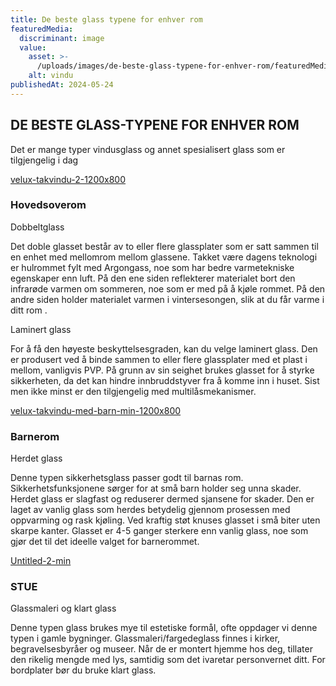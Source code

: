 ```yaml
---
title: De beste glass typene for enhver rom
featuredMedia:
  discriminant: image
  value:
    asset: >-
      /uploads/images/de-beste-glass-typene-for-enhver-rom/featuredMedia/value/asset.jpg
    alt: vindu
publishedAt: 2024-05-24
---
```

## DE BESTE GLASS-TYPENE FOR ENHVER ROM

Det er mange typer vindusglass og annet spesialisert glass som er tilgjengelig i dag

[velux-takvindu-2-1200x800](https://cdn.sanity.io/images/csbn9wp4/transformed-data/022a132cac1f565f7bbaf7ee6dee3e0887052956-1200x800.jpg)

### Hovedsoverom

Dobbeltglass

Det doble glasset består av to eller flere glassplater som er satt sammen til en enhet med mellomrom mellom glassene. Takket være dagens teknologi er hulrommet fylt med Argongass, noe som har bedre varmetekniske egenskaper enn luft. På den ene siden reflekterer materialet bort den infrarøde varmen om sommeren, noe som er med på å kjøle rommet. På den andre siden holder materialet varmen i vintersesongen, slik at du får varme i ditt rom .

Laminert glass

For å få den høyeste beskyttelsesgraden, kan du velge laminert glass. Den er produsert ved å binde sammen to eller flere glassplater med et plast i mellom, vanligvis PVP. På grunn av sin seighet brukes glasset for å styrke sikkerheten, da det kan hindre innbruddstyver fra å komme inn i huset. Sist men ikke minst er den tilgjengelig med multilåsmekanismer.

[velux-takvindu-med-barn-min-1200x800](https://cdn.sanity.io/images/csbn9wp4/transformed-data/e8432a5e6b63090d5ca23e653a560fd7b03b559b-1200x800.jpg)

### Barnerom

Herdet glass

Denne typen sikkerhetsglass passer godt til barnas rom. Sikkerhetsfunksjonene sørger for at små barn holder seg unna skader. Herdet glass er slagfast og reduserer dermed sjansene for skader. Den er laget av vanlig glass som herdes betydelig gjennom prosessen med oppvarming og rask kjøling. Ved kraftig støt knuses glasset i små biter uten skarpe kanter. Glasset er 4-5 ganger sterkere enn vanlig glass, noe som gjør det til det ideelle valget for barnerommet.

[Untitled-2-min](https://cdn.sanity.io/images/csbn9wp4/transformed-data/40216352db72f1784776da565ecdee0aafc8de01-1169x779.png)

### STUE

Glassmaleri og klart glass

Denne typen glass brukes mye til estetiske formål, ofte oppdager vi denne typen i gamle bygninger. Glassmaleri/fargedeglass finnes i kirker, begravelsesbyråer og museer. Når de er montert hjemme hos deg, tillater den rikelig mengde med lys, samtidig som det ivaretar personvernet ditt. For bordplater bør du bruke klart glass.
